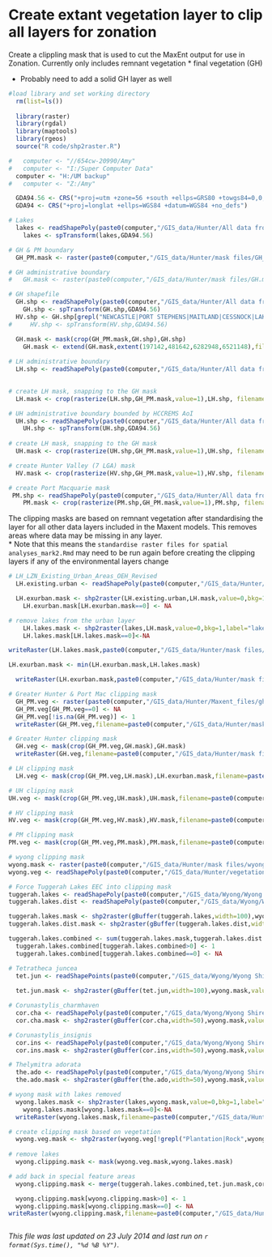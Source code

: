 Create extant vegetation layer to clip all layers for zonation
========================================================

Create a clippling mask that is used to cut the MaxEnt output for use in Zonation.  Currently only includes remnant vegetation 
* final vegetation (GH)

* Probably need to add a solid GH layer as well 

```r
#load library and set working directory
  rm(list=ls())
  
  library(raster)
  library(rgdal)
  library(maptools)
  library(rgeos)
  source("R code/shp2raster.R")

#   computer <- "//654cw-20990/Amy"
#   computer <- "I:/Super Computer Data"
  computer <- "H:/UM backup"
#   computer <- "Z:/Amy"

  GDA94.56 <- CRS("+proj=utm +zone=56 +south +ellps=GRS80 +towgs84=0,0,0,0,0,0,0 +units=m +no_defs")
  GDA94 <- CRS("+proj=longlat +ellps=WGS84 +datum=WGS84 +no_defs")

# Lakes
  lakes <- readShapePoly(paste0(computer,"/GIS_data/Hunter/All data from harddrive/Lakes/Lakes.shp"),proj4string=CRS("+proj=utm +zone=56 +south +ellps=aust_SA +units=m +no_defs"))
    lakes <- spTransform(lakes,GDA94.56)

# GH & PM boundary
  GH_PM.mask <- raster(paste0(computer,"/GIS_data/Hunter/mask files/GH_PM.mask.tif"))

# GH administrative boundary
#   GH.mask <- raster(paste0(computer,"/GIS_data/Hunter/mask files/GH.mask.tif"))

# GH shapefile
  GH.shp <- readShapePoly(paste0(computer,"/GIS_data/Hunter/All data from harddrive/From HCCREMS/Boundaries/AoI/HCCREMS_LGA.shp"),proj4=GDA94)
    GH.shp <- spTransform(GH.shp,GDA94.56)
  HV.shp <- GH.shp[grepl("NEWCASTLE|PORT STEPHENS|MAITLAND|CESSNOCK|LAKE MACQUARIE|WYONG|GOSFORD",GH.shp$lganame),]
#     HV.shp <- spTransform(HV.shp,GDA94.56)

  GH.mask <- mask(crop(GH_PM.mask,GH.shp),GH.shp)
    GH.mask <- extend(GH.mask,extent(197142,481642,6282948,6521148),filename=paste0(computer,"/GIS_data/Hunter/mask files/GH.mask.tif"),overwrite=T)
  
# LH administrative boundary
  LH.shp <- readShapePoly(paste0(computer,"/GIS_data/Hunter/All data from harddrive/From DO/OEH_Lower_Hunter_18122012/Administrative/5_LGAs_StudyArea.shp"), proj4=GDA94.56)

  
# create LH mask, snapping to the GH mask
  LH.mask <- crop(rasterize(LH.shp,GH_PM.mask,value=1),LH.shp, filename=paste0(computer,"/GIS_data/Hunter/mask files/LH.mask.tif"),overwrite=T)

# UH administrative boundary bounded by HCCREMS AoI
  UH.shp <- readShapePoly(paste0(computer,"/GIS_data/Hunter/All data from harddrive/Upper Hunter Strategic Assessment Review/AoI/UHSA_StudyArea_within_HCCREMS.shp"),proj4=GDA94)
    UH.shp <- spTransform(UH.shp,GDA94.56)
  
# create LH mask, snapping to the GH mask
  UH.mask <- crop(rasterize(UH.shp,GH_PM.mask,value=1),UH.shp, filename=paste0(computer,"/GIS_data/Hunter/mask files/UH_HCCREMS.mask.tif"),overwrite=T)

# create Hunter Valley (7 LGA) mask
  HV.mask <- crop(rasterize(HV.shp,GH_PM.mask,value=1),HV.shp, filename=paste0(computer,"/GIS_data/Hunter/mask files/HV.mask.tif"),format="GTiff",overwrite=T)

# create Port Macquarie mask
 PM.shp <- readShapePoly(paste0(computer,"/GIS_data/Hunter/All data from harddrive/Port MacQuarie/PMHC LGA boundary.shp"))
    PM.mask <- crop(rasterize(PM.shp,GH_PM.mask,value=1),PM.shp, filename=paste0(computer,"/GIS_data/Hunter/mask files/PM.mask.tif"),format="GTiff",overwrite=T)
```

The clipping masks are based on remnant vegetation after standardising the layer for all other data layers included in the Maxent models.  This removes areas where data may be missing in any layer.  
* Note that this means the `standardise raster files for spatial analyses_mark2.Rmd` may need to be run again before creating the clipping layers if any of the environmental layers change

```r
# LH_LZN_Existing_Urban_Areas_OEH_Revised
  LH.existing.urban <- readShapePoly(paste0(computer,"/GIS_data/Hunter/All data from harddrive/From OEH/Raw data for RGP report/LH_LZN_Existing_Urban_Areas_OEH_Revised.shp"))

  LH.exurban.mask <- shp2raster(LH.existing.urban,LH.mask,value=0,bkg=1,label="LH.urban.mask",save=F)
    LH.exurban.mask[LH.exurban.mask==0] <- NA

# remove lakes from the urban layer
    LH.lakes.mask <- shp2raster(lakes,LH.mask,value=0,bkg=1,label="lakes",save=F)
    LH.lakes.mask[LH.lakes.mask==0]<-NA

writeRaster(LH.lakes.mask,paste0(computer,"/GIS_data/Hunter/mask files/LH.lakes.mask.tif"),overwrite=T)

LH.exurban.mask <- min(LH.exurban.mask,LH.lakes.mask)

  writeRaster(LH.exurban.mask,paste0(computer,"/GIS_data/Hunter/mask files/LH.urban.clipping.mask.tif"),overwrite=T)

# Greater Hunter & Port Mac clipping mask
  GH_PM.veg <- raster(paste0(computer,"/GIS_data/Hunter/Maxent_files/ghm.pm/environmental_data/standardised_rasters/final_vegetation.asc"),crs=GDA94.56)
  GH_PM.veg[GH_PM.veg==0] <- NA  
  GH_PM.veg[!is.na(GH_PM.veg)] <- 1
  writeRaster(GH_PM.veg,filename=paste0(computer,"/GIS_data/Hunter/mask files/GH_PM.clipping.mask.tif"),overwrite=T)

# Greater Hunter clipping mask
  GH.veg <- mask(crop(GH_PM.veg,GH.mask),GH.mask)
  writeRaster(GH.veg,filename=paste0(computer,"/GIS_data/Hunter/mask files/GH.clipping.mask.tif"),overwrite=T)

# LH clipping mask
  LH.veg <- mask(crop(GH_PM.veg,LH.mask),LH.exurban.mask,filename=paste0(computer,"/GIS_data/Hunter/mask files/LH.clipping.mask.tif"),overwrite=T)

# UH clipping mask
UH.veg <- mask(crop(GH_PM.veg,UH.mask),UH.mask,filename=paste0(computer,"/GIS_data/Hunter/mask files/UH_HCCREMS.clipping.mask.tif"),overwrite=T)

# HV clipping mask
HV.veg <- mask(crop(GH_PM.veg,HV.mask),HV.mask,filename=paste0(computer,"/GIS_data/Hunter/mask files/HV.clipping.mask.tif"),overwrite=T)

# PM clipping mask
PM.veg <- mask(crop(GH_PM.veg,PM.mask),PM.mask,filename=paste0(computer,"/GIS_data/Hunter/mask files/PM.clipping.mask.tif"),overwrite=T)

```

```r
# wyong clipping mask
wyong.mask <- raster(paste0(computer,"/GIS_data/Hunter/mask files/wyong.mask.tif"))
wyong.veg <- readShapePoly(paste0(computer,"/GIS_data/Hunter/vegetation/Vegetation2008_WSC_20140716.shp"),proj4string=GDA94.56)

# Force Tuggerah Lakes EEC into clipping mask
tuggerah.lakes <- readShapePoly(paste0(computer,"/GIS_data/Wyong/Wyong Shire Council Data/Species/TuggerahLakesSaltmarsh(EEC)_WSC_20140716.shp"),proj4string=GDA94.56)
tuggerah.lakes.dist <- readShapePoly(paste0(computer,"/GIS_data/Wyong/Wyong Shire Council Data/Species/TuggerahLakesSaltmarshDisturbedZone(EEC)_WSC_20140716.shp"),proj4string=GDA94.56)

tuggerah.lakes.mask <- shp2raster(gBuffer(tuggerah.lakes,width=100),wyong.mask,value=1,bkg=0,label="TuggerahLakesSaltmarsh(EEC)_WSC_20140716",save=F)
tuggerah.lakes.dist.mask <- shp2raster(gBuffer(tuggerah.lakes.dist,width=100),wyong.mask,value=0.5,bkg=0,label="TuggerahLakesSaltmarshDisturbedZone(EEC)_WSC_20140716",save=F)

tuggerah.lakes.combined <- sum(tuggerah.lakes.mask,tuggerah.lakes.dist.mask)
  tuggerah.lakes.combined[tuggerah.lakes.combined>0] <- 1
  tuggerah.lakes.combined[tuggerah.lakes.combined==0] <- NA

# Tetratheca juncea
  tet.jun <- readShapePoints(paste0(computer,"/GIS_data/Wyong/Wyong Shire Council Data/Species/Tetratheca_juncea_WSC_20140716.shp"),proj4string=GDA94.56)
  
  tet.jun.mask <- shp2raster(gBuffer(tet.jun,width=100),wyong.mask,value=1,bkg=NA,label="Tetratheca_juncea_WSC_20140716",save=F)

# Corunastylis_charmhaven
  cor.cha <- readShapePoly(paste0(computer,"/GIS_data/Wyong/Wyong Shire Council Data/Species/Corunastylis_charmhaven_WSC_20140804.shp"),proj4string=GDA94.56)
  cor.cha.mask <- shp2raster(gBuffer(cor.cha,width=50),wyong.mask,value=1,bkg=NA,label="Corunastylis_charmhaven_WSC_20140804",save=F)

# Corunastylis_insignis
  cor.ins <- readShapePoly(paste0(computer,"/GIS_data/Wyong/Wyong Shire Council Data/Species/Corunastylis_insignis_WSC_20140804.shp"),proj4string=GDA94.56)
  cor.ins.mask <- shp2raster(gBuffer(cor.ins,width=50),wyong.mask,value=1,bkg=NA,label="Corunastylis_insignis_WSC_20140804",save=F)

# Thelymitra adorata
  the.ado <- readShapePoly(paste0(computer,"/GIS_data/Wyong/Wyong Shire Council Data/Species/Thelymitra_adorata_WSC_20140804.shp"),proj4string=GDA94.56)
  the.ado.mask <- shp2raster(gBuffer(the.ado,width=50),wyong.mask,value=1,bkg=NA,label="Thelymitra_adorata_WSC_20140804",save=F)

# wyong mask with lakes removed
  wyong.lakes.mask <- shp2raster(lakes,wyong.mask,value=0,bkg=1,label="lakes",save=F)
    wyong.lakes.mask[wyong.lakes.mask==0]<-NA
  writeRaster(wyong.lakes.mask,filename=paste0(computer,"/GIS_data/Hunter/mask files/wyong.lakes.mask.tif"),format="GTiff",overwrite=T)

# create clipping mask based on vegetation
  wyong.veg.mask <- shp2raster(wyong.veg[!grepl("Plantation|Rock",wyong.veg$WYONG_VEG),],wyong.mask,label="WyongVeg2008",value=1,bkg=0,save = F)
  
# remove lakes
  wyong.clipping.mask <- mask(wyong.veg.mask,wyong.lakes.mask)

# add back in special feature areas
  wyong.clipping.mask <- merge(tuggerah.lakes.combined,tet.jun.mask,cor.cha.mask,the.ado.mask,wyong.clipping.mask)

  wyong.clipping.mask[wyong.clipping.mask>0] <- 1
  wyong.clipping.mask[wyong.clipping.mask==0] <- NA
writeRaster(wyong.clipping.mask,filename=paste0(computer,"/GIS_data/Hunter/mask files/wyong.clipping.mask.tif"),format="GTiff",overwrite=T)



```


*This file was last updated on 23 July 2014 and last run on `r format(Sys.time(), "%d %B %Y")`.*